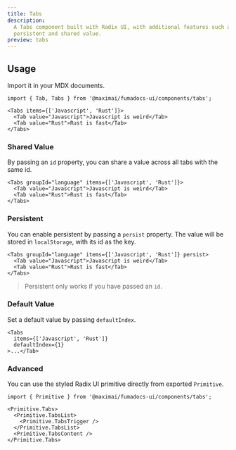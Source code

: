 ```yaml
---
title: Tabs
description:
  A Tabs component built with Radix UI, with additional features such as
  persistent and shared value.
preview: tabs
---
```


## Usage

Import it in your MDX documents.

```mdx
import { Tab, Tabs } from '@maximai/fumadocs-ui/components/tabs';

<Tabs items={['Javascript', 'Rust']}>
  <Tab value="Javascript">Javascript is weird</Tab>
  <Tab value="Rust">Rust is fast</Tab>
</Tabs>
```

### Shared Value

By passing an `id` property, you can share a value across all tabs with the same
id.

```mdx
<Tabs groupId="language" items={['Javascript', 'Rust']}>
  <Tab value="Javascript">Javascript is weird</Tab>
  <Tab value="Rust">Rust is fast</Tab>
</Tabs>
```

### Persistent

You can enable persistent by passing a `persist` property. The value will be
stored in `localStorage`, with its id as the key.

```mdx
<Tabs groupId="language" items={['Javascript', 'Rust']} persist>
  <Tab value="Javascript">Javascript is weird</Tab>
  <Tab value="Rust">Rust is fast</Tab>
</Tabs>
```

> Persistent only works if you have passed an `id`.

### Default Value

Set a default value by passing `defaultIndex`.

```mdx
<Tabs
  items={['Javascript', 'Rust']}
  defaultIndex={1}
>...</Tab>
```

### Advanced

You can use the styled Radix UI primitive directly from exported `Primitive`.

```mdx
import { Primitive } from '@maximai/fumadocs-ui/components/tabs';

<Primitive.Tabs>
  <Primitive.TabsList>
    <Primitive.TabsTrigger />
  </Primitive.TabsList>
  <Primitive.TabsContent />
</Primitive.Tabs>
```
